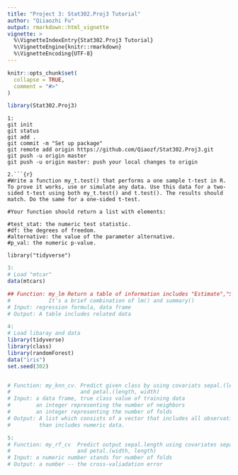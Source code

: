 ```yaml
---
title: "Project 3: Stat302.Proj3 Tutorial"
author: "Qiiaozhi Fu"
output: rmarkdown::html_vignette
vignette: >
  %\VignetteIndexEntry{Stat302.Proj3 Tutorial}
  %\VignetteEngine{knitr::rmarkdown}
  %\VignetteEncoding{UTF-8}
---
```


```r
knitr::opts_chunk$set(
  collapse = TRUE,
  comment = "#>"
)
```

```r
library(Stat302.Proj3)
```

```
1:
git init
git status
git add .
git commit -m "Set up package"
git remote add origin https://github.com/Qiaozf/Stat302.Proj3.git
git push -u origin master
git push -u origin master: push your local changes to origin
```
```
2.```{r}
#Write a function my_t.test() that performs a one sample t-test in R. To prove it works, use or simulate any data. Use this data for a two-sided t-test using both my_t.test() and t.test(). The results should match. Do the same for a one-sided t-test.

#Your function should return a list with elements:

#test_stat: the numeric test statistic.
#df: the degrees of freedom.
#alternative: the value of the parameter alternative.
#p_val: the numeric p-value.

library("tidyverse")
```


```r
3:
# Load "mtcar"
data(mtcars)

## Function: my_lm Return a table of information includes "Estimate","Std. Error","t value","Pr(>|t|)" in the form of table
#            It's a brief combination of lm() and summary()
# Input: regression formula, data frame
# Output: A table includes related data
```


```r
4:
# Load libaray and data
library(tidyverse)
library(class)
library(randomForest)
data("iris")
set.seed(302)


# Function: my_knn_cv. Predict given class by using covariats sepal.(length, width)
#                      and petal.(length, width) 
# Input: a data frame, true class value of training data
#        an integer representing the number of neighbors
#        an integer representing the number of folds
# Output: A list which consists of a vector that includes all observations and a vector
#         than includes numeric data.
```


```r
5:
# Function: my_rf_cv  Predict output sepal.length using covariates sepal.with
#                     and petal.(width, length)
# Input: a numeric number stands for number of folds
# Output: a number -- the cross-valiadation error
```
